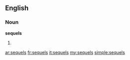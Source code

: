 ==English==

===Noun===
'''sequels'''

# {{plural of|sequel}}

[[ar:sequels]]
[[fr:sequels]]
[[it:sequels]]
[[my:sequels]]
[[simple:sequels]]